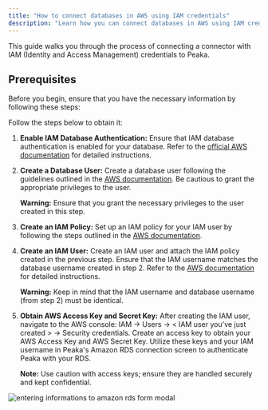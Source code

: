 ```yaml
---
title: "How to connect databases in AWS using IAM credentials"
description: "Learn how you can connect databases in AWS using IAM credentials"
---
```


This guide walks you through the process of connecting a connector with IAM (Identity and Access Management) credentials to Peaka.

## Prerequisites

Before you begin, ensure that you have the necessary information by following these steps:

Follow the steps below to obtain it:

1. **Enable IAM Database Authentication:**
   Ensure that IAM database authentication is enabled for your database. Refer to the [official AWS documentation](https://docs.aws.amazon.com/AmazonRDS/latest/UserGuide/UsingWithRDS.IAMDBAuth.Enabling.html) for detailed instructions.

2. **Create a Database User:**
   Create a database user following the guidelines outlined in the [AWS documentation](https://docs.aws.amazon.com/AmazonRDS/latest/UserGuide/UsingWithRDS.IAMDBAuth.DBAccounts.html). Be cautious to grant the appropriate privileges to the user.

   **Warning:** Ensure that you grant the necessary privileges to the user created in this step.

3. **Create an IAM Policy:**
   Set up an IAM policy for your IAM user by following the steps outlined in the [AWS documentation](https://docs.aws.amazon.com/AmazonRDS/latest/UserGuide/UsingWithRDS.IAMDBAuth.IAMPolicy.html).

4. **Create an IAM User:**
   Create an IAM user and attach the IAM policy created in the previous step. Ensure that the IAM username matches the database username created in step 2. Refer to the [AWS documentation](https://docs.aws.amazon.com/IAM/latest/UserGuide/id_users_create.html) for detailed instructions.

   **Warning:** Keep in mind that the IAM username and database username (from step 2) must be identical.

5. **Obtain AWS Access Key and Secret Key:**
   After creating the IAM user, navigate to the AWS console: IAM -> Users -> < IAM user you've just created > -> Security credentials. Create an access key to obtain your AWS Access Key and AWS Secret Key. Utilize these keys and your IAM username in Peaka's Amazon RDS connection screen to authenticate Peaka with your RDS.

   **Note:** Use caution with access keys; ensure they are handled securely and kept confidential.

<img
  src="https://cdn.peaka.com/how-to-guides/how-to-connect-databases-in-aws-using-iam-credentials-1.png"
  alt="entering informations to amazon rds form modal"
/>
